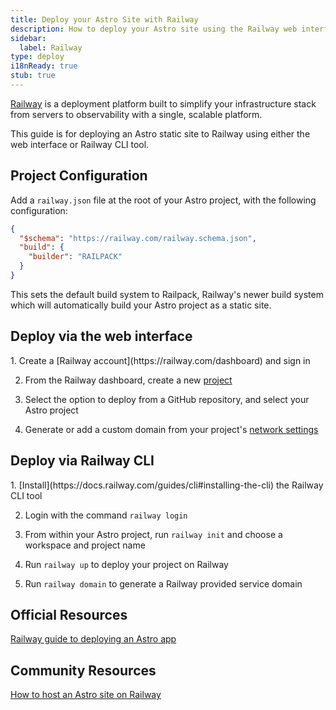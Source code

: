 ```yaml
---
title: Deploy your Astro Site with Railway
description: How to deploy your Astro site using the Railway web interface.
sidebar:
  label: Railway
type: deploy
i18nReady: true
stub: true
---
```



[Railway](https://railway.com) is a deployment platform built to simplify your infrastructure stack from servers to observability with a single, scalable platform.

This guide is for deploying an Astro static site to Railway using either the web interface or Railway CLI tool.

## Project Configuration

Add a `railway.json` file at the root of your Astro project, with the following configuration:

```json
{
  "$schema": "https://railway.com/railway.schema.json",
  "build": {
    "builder": "RAILPACK"
  }
}
```

This sets the default build system to Railpack, Railway's newer build system which will automatically build your Astro project as a static site.

## Deploy via the web interface

<Steps>
  1. Create a [Railway account](https://railway.com/dashboard) and sign in

  2. From the Railway dashboard, create a new [project](https://docs.railway.com/guides/projects)
  
  3. Select the option to deploy from a GitHub repository, and select your Astro project
  
  4. Generate or add a custom domain from your project's [network settings](https://docs.railway.com/guides/public-networking#railway-provided-domain) 
</Steps>

## Deploy via Railway CLI

<Steps>
  1. [Install](https://docs.railway.com/guides/cli#installing-the-cli) the Railway CLI tool

  2. Login with the command `railway login`
  
  3. From within your Astro project, run `railway init` and choose a workspace and project name
  
  4. Run `railway up` to deploy your project on Railway
  
  5. Run `railway domain` to generate a Railway provided service domain
</Steps>


## Official Resources 

[Railway guide to deploying an Astro app](https://docs.railway.com/guides/astro)

## Community Resources 

[How to host an Astro site on Railway](https://jacksmith.xyz/blog/how-to-host-astro-site-on-railway)
